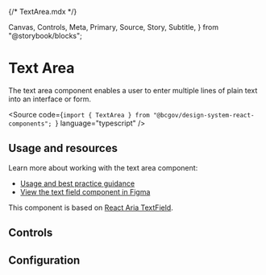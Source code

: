 {/* TextArea.mdx */}

  Canvas,
  Controls,
  Meta,
  Primary,
  Source,
  Story,
  Subtitle,
} from "@storybook/blocks";


<Meta of={TextAreaStories} />

# Text Area

<Subtitle>
  The text area component enables a user to enter multiple lines of plain text
  into an interface or form.
</Subtitle>

<Source
  code={`import { TextArea } from "@bcgov/design-system-react-components"; `}
  language="typescript"
/>
## Usage and resources

Learn more about working with the text area component:

- [Usage and best practice guidance](https://www2.gov.bc.ca/gov/content/digital/design-system/components/text-area)
- [View the text field component in Figma](#)

This component is based on [React Aria TextField](https://react-spectrum.adobe.com/react-aria/TextField.html#multi-line).

## Controls

<Primary of={TextAreaStories} />
<Controls of={TextAreaStories.TextAreaTemplate} />

## Configuration
